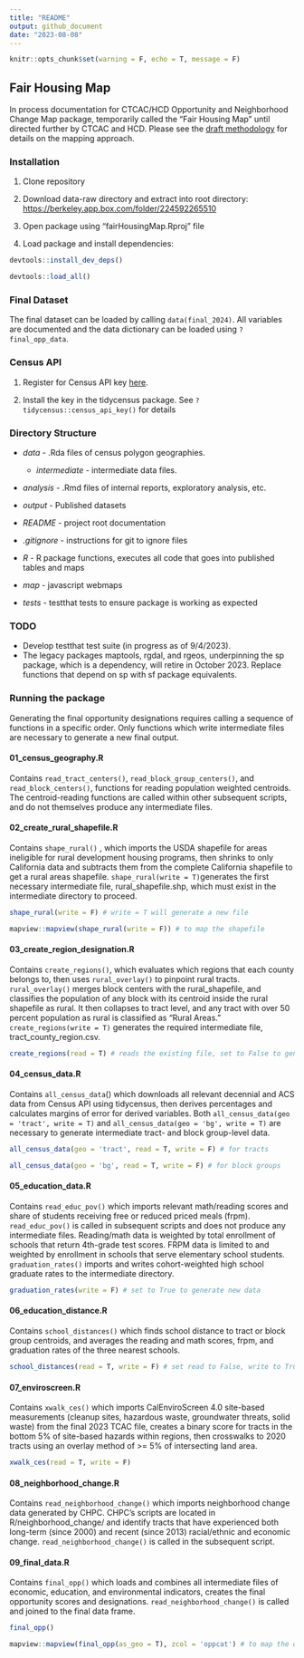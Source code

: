 ```yaml
---
title: "README"
output: github_document
date: "2023-08-08"
---
```


```r
knitr::opts_chunk$set(warning = F, echo = T, message = F)
```

## Fair Housing Map

In process documentation for CTCAC/HCD Opportunity and Neighborhood Change Map package, temporarily called the "Fair Housing Map" until directed further by CTCAC and HCD. Please see the [draft methodology](https://docs.google.com/document/d/1_wk_B9l0ZVSAr6bSoVROc7xuwTteyJxc/edit?usp=sharing&ouid=106736372141423442162&rtpof=true&sd=true) for details on the mapping approach.

### Installation

1.  Clone repository

2.  Download data-raw directory and extract into root directory: <https://berkeley.app.box.com/folder/224592265510>

3.  Open package using "fairHousingMap.Rproj" file

4.  Load package and install dependencies:

```r
devtools::install_dev_deps()
```

```r
devtools::load_all()
```

### Final Dataset

The final dataset can be loaded by calling `data(final_2024)`. All variables are documented and the data dictionary can be loaded using `?final_opp_data`.

### Census API

1.  Register for Census API key [here](https://api.census.gov/data/key_signup.html).

2.  Install the key in the tidycensus package. See `?tidycensus::census_api_key()` for details

### Directory Structure

-   *data* - .Rda files of census polygon geographies.

    -   *intermediate* - intermediate data files.

-   *analysis* - .Rmd files of internal reports, exploratory analysis, etc.

-   *output* - Published datasets

-   *README* - project root documentation

-   *.gitignore* - instructions for git to ignore files

-   *R* - R package functions, executes all code that goes into published tables and maps

-   *map* - javascript webmaps

-   *tests* - testthat tests to ensure package is working as expected

### TODO

-   Develop testthat test suite (in progress as of 9/4/2023).
-   The legacy packages maptools, rgdal, and rgeos, underpinning the sp package, which is a dependency, will retire in October 2023. Replace functions that depend on sp with sf package equivalents.

### Running the package

Generating the final opportunity designations requires calling a sequence of functions in a specific order. Only functions which write intermediate files are necessary to generate a new final output.

#### **01_census_geography.R**

Contains `read_tract_centers()`, `read_block_group_centers()`, and `read_block_centers()`, functions for reading population weighted centroids. The centroid-reading functions are called within other subsequent scripts, and do not themselves produce any intermediate files.

#### **02_create_rural_shapefile.R**

Contains `shape_rural()` , which imports the USDA shapefile for areas ineligible for rural development housing programs, then shrinks to only California data and subtracts them from the complete California shapefile to get a rural areas shapefile. `shape_rural(write = T)`generates the first necessary intermediate file, rural_shapefile.shp, which must exist in the intermediate directory to proceed.

```r
shape_rural(write = F) # write = T will generate a new file
```

```r
mapview::mapview(shape_rural(write = F)) # to map the shapefile
```

#### **03_create_region_designation.R**

Contains `create_regions()`, which evaluates which regions that each county belongs to, then uses `rural_overlay()` to pinpoint rural tracts. `rural_overlay()` merges block centers with the rural_shapefile, and classifies the population of any block with its centroid inside the rural shapefile as rural. It then collapses to tract level, and any tract with over 50 percent population as rural is classified as "Rural Areas." `create_regions(write = T)` generates the required intermediate file, tract_county_region.csv.

```r
create_regions(read = T) # reads the existing file, set to False to generate new
```

#### 04_census_data.R

Contains `all_census_data`() which downloads all relevant decennial and ACS data from Census API using tidycensus, then derives percentages and calculates margins of error for derived variables. Both `all_census_data(geo = 'tract', write = T)` and `all_census_data(geo = 'bg', write = T)` are necessary to generate intermediate tract- and block group-level data.

```r
all_census_data(geo = 'tract', read = T, write = F) # for tracts
```

```r
all_census_data(geo = 'bg', read = T, write = F) # for block groups
```

#### 05_education_data.R

Contains `read_educ_pov()` which imports relevant math/reading scores and share of students receiving free or reduced priced meals (frpm). `read_educ_pov()` is called in subsequent scripts and does not produce any intermediate files. Reading/math data is weighted by total enrollment of schools that return 4th-grade test scores. FRPM data is limited to and weighted by enrollment in schools that serve elementary school students. `graduation_rates()` imports and writes cohort-weighted high school graduate rates to the intermediate directory.

```r
graduation_rates(write = F) # set to True to generate new data
```

#### 06_education_distance.R

Contains `school_distances()` which finds school distance to tract or block group centroids, and averages the reading and math scores, frpm, and graduation rates of the three nearest schools.

```r
school_distances(read = T, write = F) # set read to False, write to True to generate new data
```

#### 07_enviroscreen.R

Contains `xwalk_ces()` which imports CalEnviroScreen 4.0 site-based measurements (cleanup sites, hazardous waste, groundwater threats, solid waste) from the final 2023 TCAC file, creates a binary score for tracts in the bottom 5% of site-based hazards within regions, then crosswalks to 2020 tracts using an overlay method of \>= 5% of intersecting land area.

```r
xwalk_ces(read = T, write = F)
```

#### 08_neighborhood_change.R

Contains `read_neighborhood_change()` which imports neighborhood change data generated by CHPC. CHPC's scripts are located in R/neighborhood_change/ and identify tracts that have experienced both long-term (since 2000) and recent (since 2013) racial/ethnic and economic change. `read_neighborhood_change()` is called in the subsequent script.

#### 09_final_data.R

Contains `final_opp()` which loads and combines all intermediate files of economic, education, and environmental indicators, creates the final opportunity scores and designations. `read_neighborhood_change()` is called and joined to the final data frame.

```r
final_opp()
```

```r
mapview::mapview(final_opp(as_geo = T), zcol = 'oppcat') # to map the output
```
